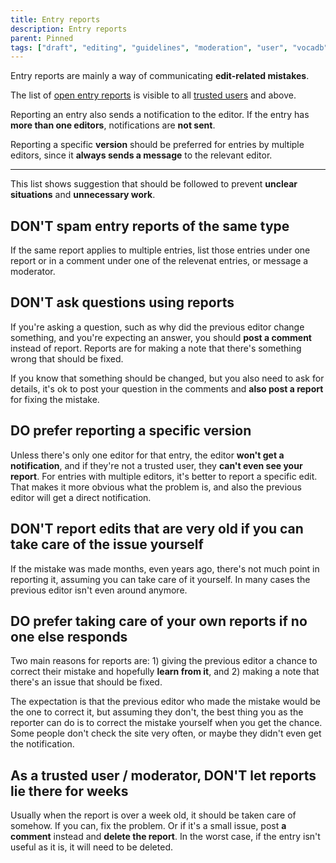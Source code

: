 ---
title: Entry reports
description: Entry reports
parent: Pinned
tags: ["draft", "editing", "guidelines", "moderation", "user", "vocadb"]
---

Entry reports are mainly a way of communicating **edit-related mistakes**.

The list of [open entry reports](https://vocadb.net/Admin/ViewEntryReports) is visible to all [trusted users](/docs/documentation/user-groups) and above.

Reporting an entry also sends a notification to the editor. If the entry has **more than one editors**, notifications are **not sent**.

Reporting a specific **version** should be preferred for entries by multiple editors, since it **always sends a message** to the relevant editor.

----

This list shows suggestion that should be followed to prevent **unclear situations** and **unnecessary work**.

## DON'T spam entry reports of the same type

If the same report applies to multiple entries, list those entries under one report or in a comment under one of the relevenat entries, or message a moderator.

## DON'T ask questions using reports

If you're asking a question, such as why did the previous editor change something, and you're expecting an answer, you should **post a comment** instead of report. Reports are for making a note that there's something wrong that should be fixed.

If you know that something should be changed, but you also need to ask for details, it's ok to post your question in the comments and **also post a report** for fixing the mistake.

## DO prefer reporting a specific version

Unless there's only one editor for that entry, the editor **won't get a notification**, and if they're not a trusted user, they **can't even see your report**. For entries with multiple editors, it's better to report a specific edit. That makes it more obvious what the problem is, and also the previous editor will get a direct notification.

## DON'T report edits that are very old if you can take care of the issue yourself

If the mistake was made months, even years ago, there's not much point in reporting it, assuming you can take care of it yourself. In many cases the previous editor isn't even around anymore.

## DO prefer taking care of your own reports if no one else responds

Two main reasons for reports are: 1) giving the previous editor a chance to correct their mistake and hopefully **learn from it**, and 2) making a note that there's an issue that should be fixed. 

The expectation is that the previous editor who made the mistake would be the one to correct it, but assuming they don't, the best thing you as the reporter can do is to correct the mistake yourself when you get the chance. Some people don't check the site very often, or maybe they didn't even get the notification.

## As a trusted user / moderator, DON'T let reports lie there for weeks

Usually when the report is over a week old, it should be taken care of somehow. If you can, fix the problem. Or if it's a small issue, post **a comment** instead and **delete the report**. In the worst case, if the entry isn't useful as it is, it will need to be deleted.